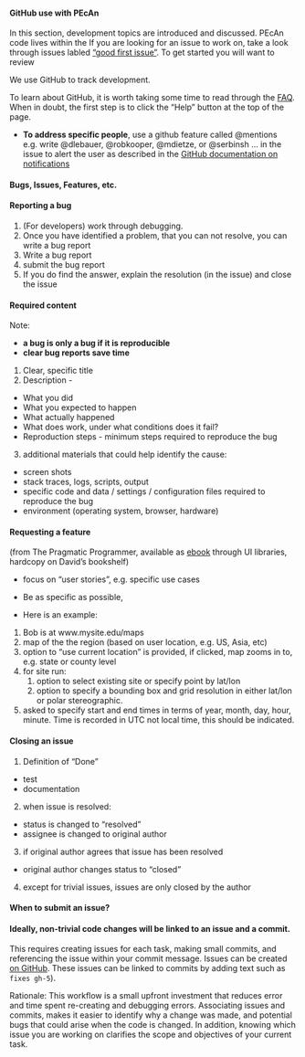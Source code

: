 #### GitHub use with PEcAn

In this section, development topics are introduced and discussed. PEcAn code lives within the If you are looking for an issue to work on, take a look through issues labled ["good first issue"](https://github.com/PecanProject/pecan/issues?q=is%3Aopen+is%3Aissue+label%3A%22good+first+issue%22). To get started you will want to review 


We use GitHub to track development. 

To learn about GitHub, it is worth taking some time to read through the [FAQ](https://help.github.com/). When in doubt, the first step is to click the "Help" button at the top of the page.

* **To address specific people**, use a github feature called @mentions e.g. write @dlebauer, @robkooper, @mdietze, or @serbinsh ... in the issue to alert the user as described in the [GitHub documentation on notifications](https://help.github.com/articles/notifications)


#### Bugs, Issues, Features, etc.


#### Reporting a bug

1. (For developers) work through debugging.
2. Once you have identified a problem, that you can not resolve, you can write a bug report
3. Write a bug report
4. submit the bug report
5. If you do find the answer, explain the resolution (in the issue) and close the issue

#### Required content

Note: 

* **a bug is only a bug if it is reproducible**
* **clear bug reports save time**

1.  Clear, specific title
2.  Description - 
 * What you did
 * What you expected to happen
 * What actually happened
 * What does work, under what conditions does it fail?
 * Reproduction steps - minimum steps required to reproduce the bug
3. additional materials that could help identify the cause:
 * screen shots
 * stack traces, logs, scripts, output
 * specific code and data / settings / configuration files required to reproduce the bug
 * environment (operating system, browser, hardware)

#### Requesting a feature


(from The Pragmatic Programmer, available as
[ebook](http://proquestcombo.safaribooksonline.com/0-201-61622-X/223)
through UI libraries, hardcopy on David’s bookshelf)\

* focus on “user stories”, e.g. specific use cases
* Be as specific as possible, 

* Here is an example:

 1.  Bob is at www.mysite.edu/maps
 2.  map of the the region (based on user location, e.g. US, Asia, etc)
 3.  option to “use current location” is provided, if clicked, map zooms in to, e.g. state or county level
 4.  for site run:
        1.  option to select existing site or specify point by lat/lon
        2.  option to specify a bounding box and grid resolution in
            either lat/lon or polar stereographic.
5.  asked to specify start and end times in terms of year, month, day, hour, minute. Time is recorded in UTC not local time, this should be indicated.

#### Closing an issue

1. Definition of “Done”
 * test
 * documentation
2.  when issue is resolved:
 * status is changed to “resolved”
 * assignee is changed to original author
3. if original author agrees that issue has been resolved
 * original author changes status to “closed”
4.  except for trivial issues, issues are only closed by the author 

#### When to submit an issue?


#### Ideally, non-trivial code changes will be linked to an issue and a commit.

This requires creating issues for each task, making small commits, and referencing the issue within your commit message. Issues can be created [on GitHub](https://github.com/PecanProject/pecan/issues/new). These issues can be linked to commits by adding text such as `fixes gh-5`).

Rationale: This workflow is a small upfront investment that reduces error and time spent re-creating and debugging errors. Associating issues and commits, makes it easier to identify why a change was made, and potential bugs that could arise when the code is changed. In addition, knowing which issue you are working on clarifies the scope and objectives of your current task. 



